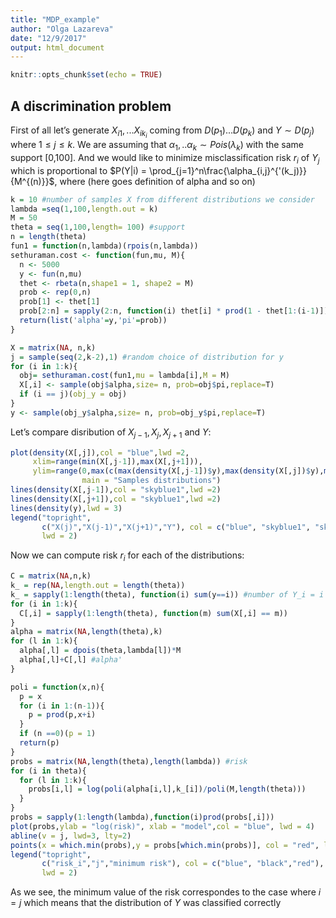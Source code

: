 ```yaml
---
title: "MDP_example"
author: "Olga Lazareva"
date: "12/9/2017"
output: html_document
---
```


```r
knitr::opts_chunk$set(echo = TRUE)
```

## A discrimination problem

First of all let's generate $X_{i1},...X_{ik_i}$ coming from $D(p_1)...D(p_k)$ and $Y\sim D(p_j)$ where $1\leq j \leq k$. We are assuming that $\alpha_1, ..\alpha_k \sim Pois(\lambda_k)$ with the same support [0,100]. And we would like to minimize misclassification risk $r_i$ of $Y_j$ which is proportional to $P(Y|i) = \prod_{j=1}^n\frac{\alpha_{i,j}^{'(k_j)}}{M^{(n)}}$,
where (here goes definition of alpha and so on)

```r
k = 10 #number of samples X from different distributions we consider
lambda =seq(1,100,length.out = k)
M = 50
theta = seq(1,100,length= 100) #support
n = length(theta)
fun1 = function(n,lambda)(rpois(n,lambda))
sethuraman.cost <- function(fun,mu, M){
  n <- 5000
  y <- fun(n,mu)
  thet <- rbeta(n,shape1 = 1, shape2 = M)
  prob <- rep(0,n)
  prob[1] <- thet[1]
  prob[2:n] = sapply(2:n, function(i) thet[i] * prod(1 - thet[1:(i-1)]))
  return(list('alpha'=y,'pi'=prob))
}

X = matrix(NA, n,k)
j = sample(seq(2,k-2),1) #random choice of distribution for y
for (i in 1:k){
  obj= sethuraman.cost(fun1,mu = lambda[i],M = M)
  X[,i] <- sample(obj$alpha,size= n, prob=obj$pi,replace=T)
  if (i == j)(obj_y = obj)
}  
y <- sample(obj_y$alpha,size= n, prob=obj_y$pi,replace=T)

```

Let's compare disribution of $X_{j-1},X_{j},X_{j+1}$ and $Y$:

```r
plot(density(X[,j]),col = "blue",lwd =2,
     xlim=range(min(X[,j-1]),max(X[,j+1])),
     ylim=range(0,max(c(max(density(X[,j-1])$y),max(density(X[,j])$y),max(density(X[,j+1])$y)))),
                main = "Samples distributions")
lines(density(X[,j-1]),col = "skyblue1",lwd =2)
lines(density(X[,j+1]),col = "skyblue1",lwd =2)
lines(density(y),lwd = 3)
legend("topright", 
       c("X(j)","X(j-1)","X(j+1)","Y"), col = c("blue", "skyblue1", "skyblue1","black"),
       lwd = 2)

```

Now we can compute risk $r_i$ for each of the distributions:
```r

C = matrix(NA,n,k)
k_ = rep(NA,length.out = length(theta))
k_ = sapply(1:length(theta), function(i) sum(y==i)) #number of Y_i = i
for (i in 1:k){
  C[,i] = sapply(1:length(theta), function(m) sum(X[,i] == m))
}
alpha = matrix(NA,length(theta),k)
for (l in 1:k){
  alpha[,l] = dpois(theta,lambda[l])*M
  alpha[,l]+C[,l] #alpha'
}

poli = function(x,n){
  p = x
  for (i in 1:(n-1)){
    p = prod(p,x+i)
  }
  if (n ==0)(p = 1)
  return(p)
}
probs = matrix(NA,length(theta),length(lambda)) #risk
for (i in theta){
  for (l in 1:k){
    probs[i,l] = log(poli(alpha[i,l],k_[i])/poli(M,length(theta)))
  }
}
probs = sapply(1:length(lambda),function(i)prod(probs[,i]))
plot(probs,ylab = "log(risk)", xlab = "model",col = "blue", lwd = 4)
abline(v = j, lwd=3, lty=2)
points(x = which.min(probs),y = probs[which.min(probs)], col = "red", lwd = 3)
legend("topright", 
       c("risk_i","j","minimum risk"), col = c("blue", "black","red"),
       lwd = 2)


```

As we see, the minimum value of the risk correspondes to the case where $i =j$ which means that the distribution of $Y$ was classified correctly
